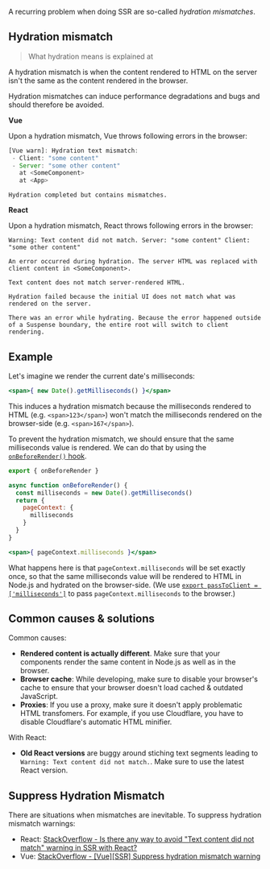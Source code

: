 
A recurring problem when doing SSR are so-called *hydration mismatches*.

## Hydration mismatch

> What hydration means is explained at <Link href="/hydration" />

A hydration mismatch is when the content rendered to HTML on the server isn't the same as the content rendered in the browser.

Hydration mismatches can induce performance degradations and bugs and should therefore be avoided.

**Vue**

Upon a hydration mismatch, Vue throws following errors in the browser:

```js
[Vue warn]: Hydration text mismatch:
 - Client: "some content"
 - Server: "some other content"
   at <SomeComponent>
   at <App>
```
```
Hydration completed but contains mismatches.
```

**React**

Upon a hydration mismatch, React throws following errors in the browser:

```
Warning: Text content did not match. Server: "some content" Client: "some other content"
```
```
An error occurred during hydration. The server HTML was replaced with client content in <SomeComponent>.
```
```
Text content does not match server-rendered HTML.
```
```
Hydration failed because the initial UI does not match what was rendered on the server.
```
```
There was an error while hydrating. Because the error happened outside of a Suspense boundary, the entire root will switch to client rendering.
```


## Example

Let's imagine we render the current date's milliseconds:
```jsx
<span>{ new Date().getMilliseconds() }</span>
```
This induces a hydration mismatch
because the milliseconds rendered to HTML
(e.g. `<span>123</span>`)
won't match the milliseconds rendered on the browser-side
(e.g. `<span>167</span>`).


To prevent the hydration mismatch, we should ensure that the same milliseconds value is rendered.
We can do that by using the [`onBeforeRender()` hook](/onBeforeRender).

```js
export { onBeforeRender }

async function onBeforeRender() {
  const milliseconds = new Date().getMilliseconds()
  return {
    pageContext: {
      milliseconds
    }
  }
}
```
```jsx
<span>{ pageContext.milliseconds }</span>
```

What happens here is that `pageContext.milliseconds` will be set exactly once, so that the same milliseconds value will be rendered to HTML in Node.js and hydrated on the browser-side. (We use [`export passToClient = ['milliseconds']`](/passToClient) to pass `pageContext.milliseconds` to the browser.)


## Common causes & solutions

Common causes:
 - **Rendered content is actually different**. Make sure that your components render the same content in Node.js as well as in the browser.
 - **Browser cache**: While developing, make sure to disable your browser's cache to ensure that your browser doesn't load cached & outdated JavaScript.
 - **Proxies**: If you use a proxy, make sure it doesn't apply problematic HTML transfomers. For example, if you use Cloudflare, you have to disable Cloudflare's automatic HTML minifier.

With React:
 - **Old React versions** are buggy around stiching text segments leading to `Warning: Text content did not match.`. Make sure to use the latest React version.


## Suppress Hydration Mismatch

There are situations when mismatches are inevitable. To suppress hydration mismatch warnings:
 - React: [StackOverflow - Is there any way to avoid "Text content did not match" warning in SSR with React?](https://stackoverflow.com/questions/53959948/is-there-any-way-to-avoid-text-content-did-not-match-warning-in-ssr-with-react/68438131)
 - Vue: [StackOverflow - [Vue][SSR] Suppress hydration mismatch warning](https://stackoverflow.com/questions/68438016/vuessr-suppress-hydration-mismatch-warning/68438108)
